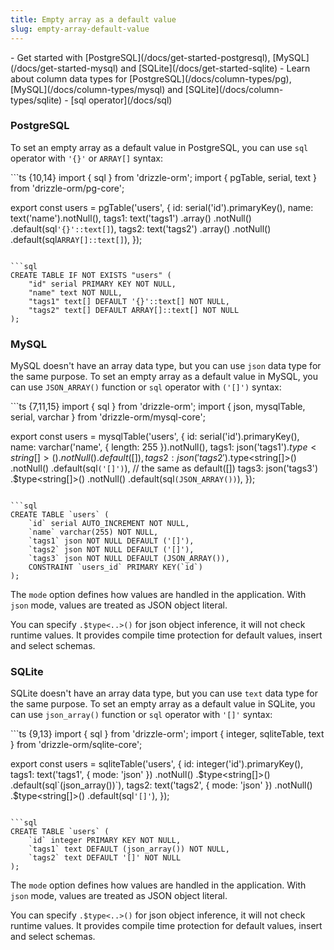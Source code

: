```yaml
---
title: Empty array as a default value
slug: empty-array-default-value
---
```



<Prerequisites>
- Get started with [PostgreSQL](/docs/get-started-postgresql), [MySQL](/docs/get-started-mysql) and [SQLite](/docs/get-started-sqlite)
- Learn about column data types for [PostgreSQL](/docs/column-types/pg), [MySQL](/docs/column-types/mysql) and [SQLite](/docs/column-types/sqlite)
- [sql operator](/docs/sql)
</Prerequisites>

### PostgreSQL

To set an empty array as a default value in PostgreSQL, you can use `sql` operator with `'{}'` or `ARRAY[]` syntax:

<Section>
```ts {10,14}
import { sql } from 'drizzle-orm';
import { pgTable, serial, text } from 'drizzle-orm/pg-core';

export const users = pgTable('users', {
  id: serial('id').primaryKey(),
  name: text('name').notNull(),
  tags1: text('tags1')
    .array()
    .notNull()
    .default(sql`'{}'::text[]`),
  tags2: text('tags2')
    .array()
    .notNull()
    .default(sql`ARRAY[]::text[]`),
});
```

```sql
CREATE TABLE IF NOT EXISTS "users" (
	"id" serial PRIMARY KEY NOT NULL,
	"name" text NOT NULL,
	"tags1" text[] DEFAULT '{}'::text[] NOT NULL,
	"tags2" text[] DEFAULT ARRAY[]::text[] NOT NULL
);
```
</Section>


### MySQL

MySQL doesn't have an array data type, but you can use `json` data type for the same purpose. To set an empty array as a default value in MySQL, you can use `JSON_ARRAY()` function or `sql` operator with `('[]')` syntax:

<Section>
```ts {7,11,15}
import { sql } from 'drizzle-orm';
import { json, mysqlTable, serial, varchar } from 'drizzle-orm/mysql-core';

export const users = mysqlTable('users', {
  id: serial('id').primaryKey(),
  name: varchar('name', { length: 255 }).notNull(),
  tags1: json('tags1').$type<string[]>().notNull().default([]),
  tags2: json('tags2')
    .$type<string[]>()
    .notNull()
    .default(sql`('[]')`), // the same as default([])
  tags3: json('tags3')
    .$type<string[]>()
    .notNull()
    .default(sql`(JSON_ARRAY())`),
});
```

```sql
CREATE TABLE `users` (
	`id` serial AUTO_INCREMENT NOT NULL,
	`name` varchar(255) NOT NULL,
	`tags1` json NOT NULL DEFAULT ('[]'),
	`tags2` json NOT NULL DEFAULT ('[]'),
	`tags3` json NOT NULL DEFAULT (JSON_ARRAY()),
	CONSTRAINT `users_id` PRIMARY KEY(`id`)
);
```
</Section>

The `mode` option defines how values are handled in the application. With `json` mode, values are treated as JSON object literal. 

You can specify `.$type<..>()` for json object inference, it will not check runtime values. It provides compile time protection for default values, insert and select schemas.

### SQLite

SQLite doesn't have an array data type, but you can use `text` data type for the same purpose. To set an empty array as a default value in SQLite, you can use `json_array()` function or `sql` operator with `'[]'` syntax:

<Section>
```ts {9,13}
import { sql } from 'drizzle-orm';
import { integer, sqliteTable, text } from 'drizzle-orm/sqlite-core';

export const users = sqliteTable('users', {
  id: integer('id').primaryKey(),
  tags1: text('tags1', { mode: 'json' })
    .notNull()
    .$type<string[]>()
    .default(sql`(json_array())`),
  tags2: text('tags2', { mode: 'json' })
    .notNull()
    .$type<string[]>()
    .default(sql`'[]'`),
});
```

```sql
CREATE TABLE `users` (
	`id` integer PRIMARY KEY NOT NULL,
	`tags1` text DEFAULT (json_array()) NOT NULL,
	`tags2` text DEFAULT '[]' NOT NULL
);
```
</Section>

The `mode` option defines how values are handled in the application. With `json` mode, values are treated as JSON object literal. 

You can specify `.$type<..>()` for json object inference, it will not check runtime values. It provides compile time protection for default values, insert and select schemas.
